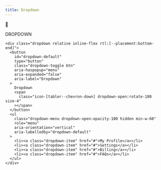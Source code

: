 ```yaml
---
title: Dropdown
---
```

🚜



DROPDOWN
```astro
<div class="dropdown relative inline-flex rtl:[--placement:bottom-end]">
  <button
    id="dropdown-default"
    type="button"
    class="dropdown-toggle btn"
    aria-haspopup="menu"
    aria-expanded="false"
    aria-label="Dropdown"
  >
    Dropdown
    <span
      class="icon-[tabler--chevron-down] dropdown-open:rotate-180 size-4"
    ></span>
  </button>
  <ul
    class="dropdown-menu dropdown-open:opacity-100 hidden min-w-60"
    role="menu"
    aria-orientation="vertical"
    aria-labelledby="dropdown-default"
  >
    <li><a class="dropdown-item" href="#">My Profile</a></li>
    <li><a class="dropdown-item" href="#">Settings</a></li>
    <li><a class="dropdown-item" href="#">Billing</a></li>
    <li><a class="dropdown-item" href="#">FAQs</a></li>
  </ul>
</div>
```